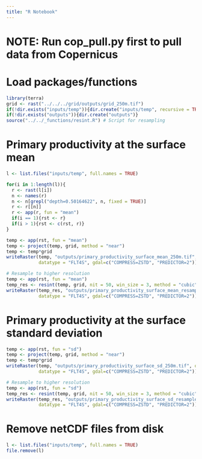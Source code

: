 ```yaml
---
title: "R Notebook"
---
```

# NOTE: Run cop_pull.py first to pull data from Copernicus

# Load packages/functions
```r
library(terra)
grid <- rast("../../../grid/outputs/grid_250m.tif")
if(!dir.exists("inputs/temp")){dir.create("inputs/temp", recursive = TRUE)}
if(!dir.exists("outputs")){dir.create("outputs")}
source("../../_functions/resint.R") # Script for resampling
```

# Primary productivity at the surface mean
```r
l <- list.files("inputs/temp", full.names = TRUE)

for(i in 1:length(l)){
  r <- rast(l[i])
  n <- names(r)
  n <- n[grepl("depth=0.50164622", n, fixed = TRUE)]
  r <- r[[n]]
  r <- app(r, fun = "mean")
  if(i == 1){rst <- r}
  if(i > 1){rst <- c(rst, r)}
}

temp <- app(rst, fun = "mean")
temp <- project(temp, grid, method = "near")
temp <- temp*grid
writeRaster(temp, "outputs/primary_productivity_surface_mean_250m.tif", overwrite = TRUE, 
            datatype = "FLT4S", gdal=c("COMPRESS=ZSTD", "PREDICTOR=2"))

# Resample to higher resolution
temp <- app(rst, fun = "mean")
temp_res <- resint(temp, grid, nit = 50, win_size = 3, method = "cubic")
writeRaster(temp_res, "outputs/primary_productivity_surface_mean_resample_250m.tif", overwrite = TRUE, 
            datatype = "FLT4S", gdal=c("COMPRESS=ZSTD", "PREDICTOR=2"))
```

# Primary productivity at the surface standard deviation
```r
temp <- app(rst, fun = "sd")
temp <- project(temp, grid, method = "near")
temp <- temp*grid
writeRaster(temp, "outputs/primary_productivity_surface_sd_250m.tif", overwrite = TRUE, 
            datatype = "FLT4S", gdal=c("COMPRESS=ZSTD", "PREDICTOR=2"))

# Resample to higher resolution
temp <- app(rst, fun = "sd")
temp_res <- resint(temp, grid, nit = 50, win_size = 3, method = "cubic")
writeRaster(temp_res, "outputs/primary_productivity_surface_sd_resample_250m.tif", overwrite = TRUE, 
            datatype = "FLT4S", gdal=c("COMPRESS=ZSTD", "PREDICTOR=2"))
```

# Remove netCDF files from disk
```r
l <- list.files("inputs/temp", full.names = TRUE)
file.remove(l) 
```

